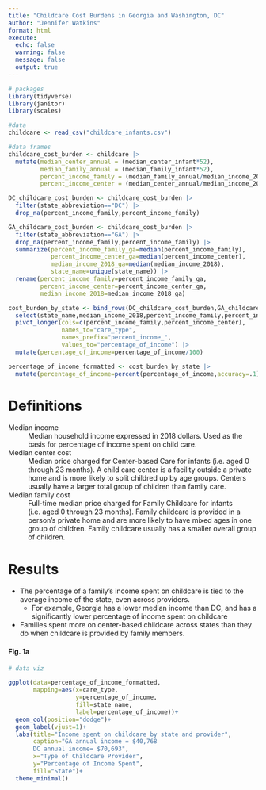 ```yaml
---
title: "Childcare Cost Burdens in Georgia and Washington, DC"
author: "Jennifer Watkins"
format: html
execute:
  echo: false
  warning: false
  message: false
  output: true
---
```

```r
# packages
library(tidyverse)
library(janitor)
library(scales)

#data
childcare <- read_csv("childcare_infants.csv")

#data frames
childcare_cost_burden <- childcare |> 
  mutate(median_center_annual = (median_center_infant*52),
         median_family_annual = (median_family_infant*52),
         percent_income_family = (median_family_annual/median_income_2018)*100,
         percent_income_center = (median_center_annual/median_income_2018)*100)

DC_childcare_cost_burden <- childcare_cost_burden |> 
  filter(state_abbreviation=="DC") |> 
  drop_na(percent_income_family,percent_income_family)

GA_childcare_cost_burden <- childcare_cost_burden |>
  filter(state_abbreviation=="GA") |> 
  drop_na(percent_income_family,percent_income_family) |> 
  summarize(percent_income_family_ga=median(percent_income_family),
            percent_income_center_ga=median(percent_income_center),
            median_income_2018_ga=median(median_income_2018),
            state_name=unique(state_name)) |> 
  rename(percent_income_family=percent_income_family_ga,
         percent_income_center=percent_income_center_ga,
         median_income_2018=median_income_2018_ga)

cost_burden_by_state <- bind_rows(DC_childcare_cost_burden,GA_childcare_cost_burden) |> 
  select(state_name,median_income_2018,percent_income_family,percent_income_center) |> 
  pivot_longer(cols=c(percent_income_family,percent_income_center),
               names_to="care_type",
               names_prefix="percent_income_",
               values_to="percentage_of_income") |> 
  mutate(percentage_of_income=percentage_of_income/100)

percentage_of_income_formatted <- cost_burden_by_state |> 
  mutate(percentage_of_income=percent(percentage_of_income,accuracy=.1))
```
# Definitions
Median income
: Median household income expressed in 2018 dollars. Used as the basis for percentage of income spent on child care.

Median center cost
: Median price charged for Center-based Care for infants (i.e. aged 0 through 23 months). A child care center is a facility outside a private home and is more likely to split childred up by age groups. Centers usually have a larger total group of children than family care.

Median family cost
: Full-time median price charged for Family Childcare for infants (i.e. aged 0 through 23 months). Family childcare is provided in a person's private home and are more likely to have mixed ages in one group of children. Family childcare usually has a smaller overall group of children.

# Results

* The percentage of a family's income spent on childcare is tied to the average income of the state, even across providers.
  + For example, Georgia has a lower median income than DC, and has a significantly lower percentage of income spent on childcare
* Families spent more on center-based childcare across states than they do when childcare is provided by family members.

#### Fig. 1a
```r
# data viz

ggplot(data=percentage_of_income_formatted,
       mapping=aes(x=care_type,
                   y=percentage_of_income,
                   fill=state_name,
                   label=percentage_of_income))+
  geom_col(position="dodge")+
  geom_label(vjust=1)+
  labs(title="Income spent on childcare by state and provider",
       caption="GA annual income = $40,768
       DC annual income= $70,693",
       x="Type of Childcare Provider",
       y="Percentage of Income Spent",
       fill="State")+
  theme_minimal()
```

